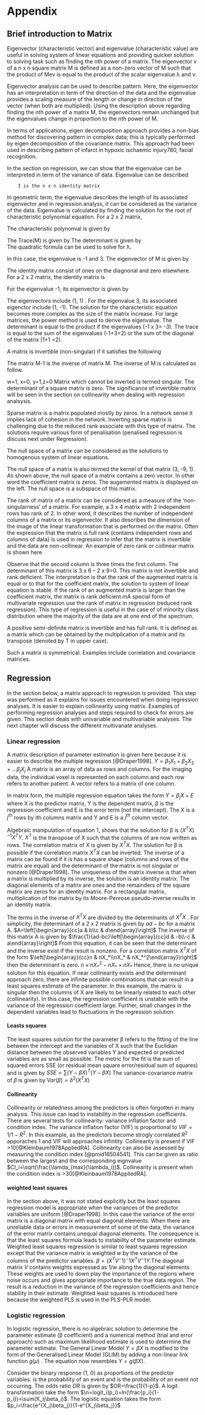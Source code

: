 # Appendix

## Brief introduction to Matrix

Eigenvector (characteristic vector) and eigenvalue (characteristic value) are useful in solving system of linear equations and providing quicker solution to solving task such as finding the nth power of a matrix. The eigenvector v of a  n x n square matrix M is defined as a non-zero vector of M such that the product of Mev is equal to the product of the scalar eigenvalue λ and v.

Eigenvector analysis can be used to describe pattern. Here, the eigenvector has an interpretation in term of the direction of the data and the eigenvalue provides a scaling measure of the length or change in direction of the vector (when both are multiplied). Using the description above regarding finding the nth power of a matrix M, the eigenvectors remain unchanged but the eigenvalues change in proportion to the nth power of M.  

In terms of applications, eigen decomposition approach provides a non-bias method for discovering pattern in complex data; this is typically performed by eigen decomposition of the covariance matrix. This approach had been used in describing pattern of infarct in hypoxic ischaemic injury780, facial recognition.

In the section on regression, we can show that the eigenvalue can be interpreted in term of the variance of data. Eigenvalue can be described

  		I is the n x n identity matrix

In geometric term, the eigenvalue describes the length of its associated eigenvector and in regression analyss, it can be considered as the variance of the data. Eigenvalue is calculated by finding the solution for the root of characteristic polynomial equation. For a 2 x 2 matrix, 

 
The characteristic polynomial is given by

 
The Trace(M) is given by 
The determinant is given by  
The quadratic formula can be used to solve for λ.
 
In this case, the eigenvalue is -1 and 3. The eigenvector of M is given by
 
The identity matrix consist of ones on the diagnonal and zero elsewhere. For a 2 x 2 matrix, the identity matrix is 
 

For the eigenvalue -1, its eigenvector is given by
 
The eigenvectors include (1, 1) . For the eigenvalue 3, its associated eigenctor include (1, -1). The solution for the characteristic equation becomes more complex as the size of the matrix increase. For large matrices, the power method is used to derive the eigenvalue. The determinant is equal to the product if the eigenvalues 
(-1 x 3= -3). The trace is equal to the sum of the eigenvalues (-1+3=2) or the sum of the diagonal of the matrix (1+1 =2).

A matrix is invertible (non-singular) if it satisfies the following
 
The matrix M-1 is the inverse of matrix M. The inverse of M is calculated as follow.
 
 
w=1, x=0, y=1,z=0
Matrix which cannot be inverted is termed singular. The determinant of a square matrix is zero. The significance of invertible matrix will be seen in the section on collinearity when dealing with regression analsysis. 

Sparse matrix is a matrix populated mostly by zeros. In a network sense it implies lack of cohesion in the network. Inverting sparse matrix is challenging due to the reduced rank associate with this type of matrix. The solutions require various form of penalisation (penalised regression is discuss next under Regression). 

The null space of a matrix can be considered as the solutions to homogenous system of linear equations.
 
The null space of a matrix is also termed the kernel of that matrix (3, -9, 1). As shown above, the null space of a matrix contains a zero vector. In other word the coefficient matrix is zeros. The augemented matrix is displayed on the left. The null space is a subspace of this matrix.

The rank of matrix of a matrix can be considered as a measure of the ‘non-singularness’ of a matrix. For example, a 3 x 4 matrix with 2 independent rows has rank of 2. In other word, it describes the number of independent columns of a matrix or its eigenvector. It also describes the dimension of the image of the linear transformation that is performed on the matrix. Often the expression that the matrix is full rank (contains independent rows and columns of data) is used in regression to infer that the matrix is invertible and the data are non-collinear. An example of zero rank or collinear matrix is shown here
 
Observe that the second column is three times the first column. The determinant of this matrix is 3 x 6 – 2 x 9=0. This matrix is not invertible and rank deficient.  The interpretation is that the rank of the augmented matrix is equal or to that for the coefficient matrix, the solution to system of linear equation is stable. If the rank of an augmented matrix is larger than the coefficient matrix, the matrix is rank deficient.mA special form of multivariate regression use the rank of matrix in regression (reduced rank regression). This type of regression is useful in the case of of minority class distribution where the majority of the data are at one end of the spectrum.

A positive semi-definite matrix is invertible and has full rank. It is defined as a matrix which can be obtained by the multiplication of a matrix and its transpose (denoted by T in upper case).
 
Such a matrix is symmetrical. Examples include correlation and covariance matrices.

## Regression

In the section below, a matrix approach to regression is provided. This step was performed as it explains for issues encountered when doing regression analyses. It is easier to explain collinearity using matrix. Examples of performing regression analyses and steps required to check for errors are given. This section deals with univariable and multivariable analyses. The next chapter will discuss the different multivariate analyses.

### Linear regression

A matrix description of parameter estimation is given here because it is easier to describe the multiple regression [@Draper1998]. 
        $Y= \beta_1X_1+ \beta_2X_2+...\beta_jX_j$
A matrix is an array of data as rows and columns. For the imaging data, the individual voxel is represented on each column and each row refers to another patient. A vector refers to a matrix of one column.

In matrix form, the multiple regression equation takes the form
$Y= \beta_j X + E$ where X is the predictor matrix, Y is the dependent matrix, β is the regression coefficient and E is the error term (not the intercept). The X is a $j^{th}$ rows by ith columns matrix and Y and E is a $j^{th}$ column vector.

Algebraic manipulation of equation 1, shows that the solution for β is $(X^TX)^{-1}X^TY$. $X^T$ is the transpose of X such that the columns of   are now written as rows. The correlation matrix of X is given by $X^TX$. The solution for β is possible if the correlation matrix $X^TX$ can be inverted. The inverse of a matrix can be found if it is has a square shape (columns and rows of the matrix are equal) and the determinant of the matrix is not singular or nonzero [@Draper1998]. The uniqueness of the matrix inverse is that when a matrix is multiplied by its inverse, the solution is an identity matrix. The diagonal elements of a matrix are ones and the remainders of the square matrix are zeros for an identity matrix. For a rectangular matrix, multiplication of the matrix by its Moore-Penrose pseudo-inverse results in an identity matrix.

The terms in the inverse of $X^TX$  are divided by the determinants of $X^TX$ . For simplicity, the determinant of a 2 x 2 matrix is given by $ad-bc$  for a matrix A.
$A=\left[\begin{array}{cc}a & b\\c & d\end{array}\right]$ 
The inverse of this matrix A is given by 
$\frac{1}{ad-bc}\left[\begin{array}{cc}d & -b\\-c & a\end{array}\right]$
From this equation, it can be seen that the determinant and the inverse exist if the result is nonzero. For a correlation matrix $X^TX$ of the form
$\left[\begin{array}{cc}n & nX_*\\nX_* & nX_*^2\end{array}\right]$ 
then the determinant is zero.
$n \times nX_*^2 -nX_* \times nX_*$ 
Hence, there is no unique solution for this equation. If near collinearity exists and the determinant approach zero, there are infinite possible combinations that can result in a least squares estimate of the parameter. In this example, the matrix is singular then the columns of X are likely to be linearly related to each other (collinearity). In this case, the regression coefficient is unstable with the variance of the regression coefficient large. Further, small changes in the dependent variables lead to fluctuations in the regression solution.

#### Leasts squares

The least squares solution for the parameter β refers to the fitting of the line between the intercept and the variables of X such that the Euclidian distance between the observed variables Y and expected or predicted variables   are as small as possible. The metric for the fit is the sum of squared errors SSE (or residual mean square error/residual sum of squares) and is given by
$SSE=\sum(Y-\beta X)^T(Y-\beta X)$
The variance-covariance matrix of $\beta$ is given by
$Var(\beta)=\delta^2(X^TX)$

#### Collinearity
Collinearity or relatedness among the predictors is often forgotten in many analysis. This issue can lead to instability in the regression coefficients. There are several tests for collinearity: variance inflation factor and condition index. The variance inflation factor (VIF) is proportional to $VIF = 1/1-R^2$. In this example, as the predictors become strogly correlated $R^2$ apporaches 1 and VIF will approaches infintity. Collinearity is present if VIF >10[@Kleinbaum1978AppliedRA]. Collinearity can also be assessed by measuring the condition index [@pmid16504541]. This can be given as ratio between the largest and the corresponding eignvalue $CI_i=\sqrt(\frac{\lamda_{max}{\lambda_i})$. Collinearity is present when the condition index is >30[@Kleinbaum1978AppliedRA].

#### weighted least squares
In the section above, it was not stated explicitly but the least squares regression model is appropriate when the variances of the predictor variables are uniform [@Draper1998]. In this case the variance of the error matrix is a diagonal matrix with equal diagonal elements. When there are unreliable data or errors in measurement of some of the data, the variance of the error matrix contains unequal diagonal elements. The consequence is that the least squares formula leads to instability of the parameter estimate. Weighted least squares regression is similar to least squares regression except that the variance matrix is weighted $w$ by the variance of the columns of the predictor variables.
$\beta=(X^TV^-1)^-1X^TV^-1Y$.The diagonal matrix $V$ contains weights expressed as 1/w along the diagonal elements. These weights are used to down play the importance of the regions where noise occurs and gives appropriate importance to the true data region. The result is a reduction in the variance of the regression coefficients and hence stability in their estimate.  Weighted least squares is introduced here because the weighted PLS is used in the PLS-PLR model.

### Logistic regression
In logistic regression, there is no algebraic solution to determine the parameter estimate (β coefficient) and a numerical method (trial and error approach) such as maximum likelihood estimate is used to determine the parameter estimate. The General Linear Model $Y=\beta X$ is modified to the form of  the Generalised Linear Model (GLIM) by adding a non-linear link function $g(\mu)$ . The equation now resembles $Y=g(\beta X)$.

Consider the binary response (1, 0) as proportions of the predictor variables.   is the probability of an event and   is the probability of an event not occurring. The odds ratio $OR$ is given by $OR=\frac{1}{1-p}$. A logit transformation take the form $\n=logit_i(p_i)=ln(\frac{p_i}{1-p_i})=\sum(X_ij\beta_i)$. The logistic equation takes the form $p_i=\frac{e^{X_j\beta_j}}{1-e^{X_j\beta_j}}$
